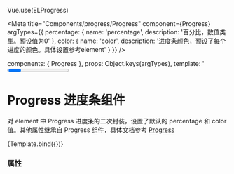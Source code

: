
Vue.use(ELProgress)


<Meta
  title="Components/progress/Progress"
  component={Progress}
  argTypes={{
    percentage: {
      name: 'percentage',
      description: '百分比，数值类型。预设值为0'
    },
    color: {
      name: 'color',
      description: '进度条颜色，预设了每个进度的颜色。具体设置参考element'
    }
  }}
/>

  components: { Progress },
  props: Object.keys(argTypes),
  template: '<Progress v-bind="$props" />'
})

# Progress 进度条组件

对 element 中 Progress 进度条的二次封装，设置了默认的 percentage 和 color 值。其他属性继承自 Progress 组件，具体文档参考 [Progress](https://element.eleme.cn/#/zh-CN/component/progress)

<Canvas>
  <Story
    name="Default"
    args={{
      percentage: 10
    }}>
    {Template.bind({})}
  </Story>
</Canvas>

### 属性

<ArgsTable story="Default" />
